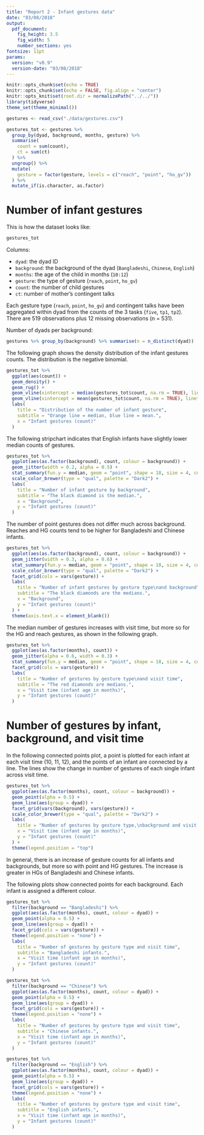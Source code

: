 ```yaml
---
title: "Report 2 - Infant gestures data"
date: "03/08/2018"
output:
  pdf_document:
    fig_height: 3.5
    fig_width: 5
    number_sections: yes
fontsize: 11pt
params:
  version: "v0.9"
  version-date: "03/08/2018"
---
```


```r
knitr::opts_chunk$set(echo = TRUE)
knitr::opts_chunk$set(echo = FALSE, fig.align = "center")
knitr::opts_knit$set(root.dir = normalizePath("../../"))
library(tidyverse)
theme_set(theme_minimal())
```

```r
gestures <- read_csv("./data/gestures.csv")

gestures_tot <- gestures %>%
  group_by(dyad, background, months, gesture) %>%
  summarise(
    count = sum(count),
    ct = sum(ct)
  ) %>%
  ungroup() %>%
  mutate(
    gesture = factor(gesture, levels = c("reach", "point", "ho_gv"))
  ) %>%
  mutate_if(is.character, as.factor)
```

# Number of infant gestures

This is how the dataset looks like:

```r
gestures_tot
```

Columns:

* `dyad`: the dyad ID
* `background`: the background of the dyad (`Bangladeshi`, `Chinese`, `English`)
* `months`: the age of the child in months (`10:12`)
* `gesture`: the type of gesture (`reach`, `point`, `ho_gv`)
* `count`: the number of child gestures
* `ct`: number of mother's contingent talks

Each gesture type (`reach`, `point`, `ho_gv`) and contingent talks have been aggregated within dyad from the counts of the 3 tasks (`five`, `tp1`, `tp2`). There are 519 observations plus 12 missing observations (n = 531).

Number of dyads per background:

```r
gestures %>% group_by(background) %>% summarise(n = n_distinct(dyad))
```

The following graph shows the density distribution of the infant gestures counts. The distribution is the negative binomial.

```r
gestures_tot %>%
  ggplot(aes(count)) +
  geom_density() +
  geom_rug() +
  geom_vline(xintercept = median(gestures_tot$count, na.rm = TRUE), linetype = "dashed", colour = "orange") +
  geom_vline(xintercept = mean(gestures_tot$count, na.rm = TRUE), linetype = "dotted", colour = "blue") +
  labs(
    title = "Distribution of the number of infant gesture",
    subtitle = "Orange line = median, blue line = mean.",
    x = "Infant gestures (count)"
  )
```

The following stripchart indicates that English infants have slightly lower median counts of gestures.

```r
gestures_tot %>%
  ggplot(aes(as.factor(background), count, colour = background)) +
  geom_jitter(width = 0.2, alpha = 0.5) +
  stat_summary(fun.y = median, geom = "point", shape = 18, size = 4, color = "black") +
  scale_color_brewer(type = "qual", palette = "Dark2") +
  labs(
    title = "Number of infant gesture by background",
    subtitle = "The black diamond is the median.",
    x = "Background",
    y = "Infant gestures (count)"
  )
```

The number of point gestures does not differ much across background. Reaches and HG counts tend to be higher for Bangladeshi and Chinese infants.

```r
gestures_tot %>%
  ggplot(aes(as.factor(background), count, colour = background)) +
  geom_jitter(width = 0.3, alpha = 0.6) +
  stat_summary(fun.y = median, geom = "point", shape = 18, size = 4, color = "black") +
  scale_color_brewer(type = "qual", palette = "Dark2") +
  facet_grid(cols = vars(gesture)) +
  labs(
    title = "Number of infant gestures by gesture type\nand background",
    subtitle = "The black diamonds are the medians.",
    x = "Background",
    y = "Infant gestures (count)"
  ) +
  theme(axis.text.x = element_blank())
```

The median number of gestures increases with visit time, but more so for the HG and reach gestures, as shown in the following graph.

```r
gestures_tot %>%
  ggplot(aes(as.factor(months), count)) +
  geom_jitter(alpha = 0.6, width = 0.3) +
  stat_summary(fun.y = median, geom = "point", shape = 18, size = 4, color = "red") +
  facet_grid(cols = vars(gesture)) +
  labs(
    title = "Number of gestures by gesture type\nand visit time",
    subtitle = "The red diamonds are medians.",
    x = "Visit time (infant age in months)",
    y = "Infant gestures (count)"
  )
```

# Number of gestures by infant, background, and visit time

In the following connected points plot, a point is plotted for each infant at each visit time (10, 11, 12), and the points of an infant are connected by a line. The lines show the change in number of gestures of each single infant across visit time.

```r
gestures_tot %>%
  ggplot(aes(as.factor(months), count, colour = background)) +
  geom_point(alpha = 0.5) +
  geom_line(aes(group = dyad)) +
  facet_grid(vars(background), vars(gesture)) +
  scale_color_brewer(type = "qual", palette = "Dark2") +
  labs(
    title = "Number of gestures by gesture type,\nbackground and visit time",
    x = "Visit time (infant age in months)",
    y = "Infant gestures (count)"
  ) +
  theme(legend.position = "top")
```

In general, there is an increase of gesture counts for all infants and backgrounds, but more so with point and HG gestures. The increase is greater in HGs of Bangladeshi and Chinese infants.

The following plots show connected points for each background. Each infant is assigned a different colour.

```r
gestures_tot %>%
  filter(background == "Bangladeshi") %>%
  ggplot(aes(as.factor(months), count, colour = dyad)) +
  geom_point(alpha = 0.5) +
  geom_line(aes(group = dyad)) +
  facet_grid(cols = vars(gesture)) +
  theme(legend.position = "none") +
  labs(
    title = "Number of gestures by gesture type and visit time",
    subtitle = "Bangladeshi infants.",
    x = "Visit time (infant age in months)",
    y = "Infant gestures (count)"
  )
```

```r
gestures_tot %>%
  filter(background == "Chinese") %>%
  ggplot(aes(as.factor(months), count, colour = dyad)) +
  geom_point(alpha = 0.5) +
  geom_line(aes(group = dyad)) +
  facet_grid(cols = vars(gesture)) +
  theme(legend.position = "none") +
  labs(
    title = "Number of gestures by gesture type and visit time",
    subtitle = "Chinese infants.",
    x = "Visit time (infant age in months)",
    y = "Infant gestures (count)"
  )
```

```r
gestures_tot %>%
  filter(background == "English") %>%
  ggplot(aes(as.factor(months), count, colour = dyad)) +
  geom_point(alpha = 0.5) +
  geom_line(aes(group = dyad)) +
  facet_grid(cols = vars(gesture)) +
  theme(legend.position = "none") +
  labs(
    title = "Number of gestures by gesture type and visit time",
    subtitle = "English infants.",
    x = "Visit time (infant age in months)",
    y = "Infant gestures (count)"
  )
```

<!-- # Number of mother's contingent talks -->
